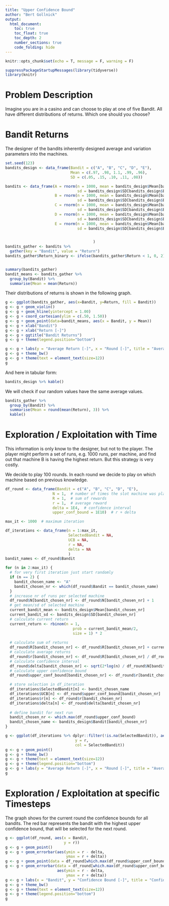 ```yaml
---
title: "Upper Confidence Bound"
author: "Bert Gollnick"
output: 
  html_document:
    toc: true
    toc_float: true
    toc_depth: 2
    number_sections: true
    code_folding: hide
---
```


```r
knitr::opts_chunk$set(echo = T, message = F, warning = F)
```

```r
suppressPackageStartupMessages(library(tidyverse))
library(knitr)
```


# Problem Description

Imagine you are in a casino and can choose to play at one of five Bandit. All have different distributions of returns. Which one should you choose?

# Bandit Returns

The designer of the bandits inherently designed average and variation parameters into the machines.

```r
set.seed(123)
bandits_design <- data_frame(Bandit = c("A", "B", "C", "D", "E"),
                             Mean = c(.97, .98, 1.1, .99, .96),
                             SD = c(.05, .15, .10, .11, .08))

bandits <- data_frame(A = rnorm(n = 1000, mean = bandits_design$Mean[bandits_design$Bandit == "A"], 
                                sd = bandits_design$SD[bandits_design$Bandit == "A"]),
                      B = rnorm(n = 1000, mean = bandits_design$Mean[bandits_design$Bandit == "B"], 
                                sd = bandits_design$SD[bandits_design$Bandit == "B"]),
                      C = rnorm(n = 1000, mean = bandits_design$Mean[bandits_design$Bandit == "C"], 
                                sd = bandits_design$SD[bandits_design$Bandit == "C"]),
                      D = rnorm(n = 1000, mean = bandits_design$Mean[bandits_design$Bandit == "D"], 
                                sd = bandits_design$SD[bandits_design$Bandit == "D"]),
                      E = rnorm(n = 1000, mean = bandits_design$Mean[bandits_design$Bandit == "E"], 
                                sd = bandits_design$SD[bandits_design$Bandit == "E"])


                                       )
bandits_gather <- bandits %>% 
  gather(key = "Bandit", value = "Return") 
bandits_gather$Return_binary <- ifelse(bandits_gather$Return < 1, 0, 2)


summary(bandits_gather)
bandit_means <- bandits_gather %>% 
  group_by(Bandit) %>% 
  summarise(Mean = mean(Return))
```

Their distributions of returns is shown in the following graph.

```r
g <- ggplot(bandits_gather, aes(x=Bandit, y=Return, fill = Bandit))
g <- g + geom_violin()
g <- g + geom_hline(yintercept = 1.00)
g <- g + coord_cartesian(ylim = c(.50, 1.50))
g <- g + geom_point(data=bandit_means, aes(x = Bandit, y = Mean))
g <- g + xlab("Bandit")
g <- g + xlab("Return [-]")
g <- g + ggtitle("Bandit Returns")
g <- g + theme(legend.position="bottom")

g <- g + labs(y = "Average Return [-]", x = "Round [-]", title = "Average Return and Round")
g <- g + theme_bw()
g <- g + theme(text = element_text(size=12))
g
```

And here in tabular form:

```r
bandits_design %>% kable()
```


We will check if our random values have the same average values.

```r
bandits_gather %>% 
  group_by(Bandit) %>% 
  summarise(Mean = round(mean(Return), 3)) %>% 
  kable()
```

# Exploration / Exploitation with Time

This information is only know to the designer, but not to the player. The player might perform a set of runs, e.g. 1000 runs, per machine, and find out that machine B is having the highest return. But this strategy is very costly.

We decide to play 100 rounds. In each round we decide to play on which machine based on previous knowledge.

```r
df_round <- data_frame(Bandit = c("A", "B", "C", "D", "E"),
                     N = 1,  # number of times the slot machine was played 
                     R = 1,  # sum of rewards
                     r = 1,  # average reward
                     delta = 1E4,  # confidence interval
                     upper_conf_bound = 1E10)  # r + delta

max_it <- 1000  # maximum iteration

df_iterations <- data_frame(n = 1:max_it,
                            SelectedBandit = NA,
                            UCB = NA,
                            r = NA,
                            delta = NA
                            )
bandit_names <- df_round$Bandit

for (n in 2:max_it) {
  # for very first iteration just start randomly
  if (n == 2) {  
    bandit_chosen_name <- "A"
    bandit_chosen_nr <- which(df_round$Bandit == bandit_chosen_name)
  }
  # increase nr of runs per selected machine
  df_round$N[bandit_chosen_nr] <- df_round$N[bandit_chosen_nr] + 1
  # get mean/sd of selected machine
  current_bandit_mean <- bandits_design$Mean[bandit_chosen_nr]
  current_bandit_sd <- bandits_design$SD[bandit_chosen_nr]
  # calculate current return
  current_return <- rbinom(n = 1, 
                              prob = current_bandit_mean/2, 
                              size = 1) * 2
  
  # calculate sum of returns
  df_round$R[bandit_chosen_nr] <- df_round$R[bandit_chosen_nr] + current_return
  # calculate average returns
  df_round$r[bandit_chosen_nr] <- df_round$R[bandit_chosen_nr] / df_round$N[bandit_chosen_nr]
  # calculate confidence interval
  df_round$delta[bandit_chosen_nr] <- sqrt(2*log(n) / df_round$N[bandit_chosen_nr])
  # calculate upper confidence bound
  df_round$upper_conf_bound[bandit_chosen_nr] <- df_round$r[bandit_chosen_nr] + df_round$delta[bandit_chosen_nr]

  # store selection in df_iteration
  df_iterations$SelectedBandit[n] <- bandit_chosen_name
  df_iterations$UCB[n] <- df_round$upper_conf_bound[bandit_chosen_nr]
  df_iterations$r[n] <- df_round$r[bandit_chosen_nr]
  df_iterations$delta[n] <- df_round$delta[bandit_chosen_nr]
  
  # define bandit for next run
  bandit_chosen_nr <- which.max(df_round$upper_conf_bound)
  bandit_chosen_name <- bandits_design$Bandit[bandit_chosen_nr]
}  
```

```r
g <- ggplot(df_iterations %>% dplyr::filter(!is.na(SelectedBandit)), aes(x = n,
                               y = r, 
                               col = SelectedBandit))
g <- g + geom_point()
g <- g + theme_bw()
g <- g + theme(text = element_text(size=12))
g <- g + theme(legend.position="bottom")
g <- g + labs(y = "Average Return [-]", x = "Round [-]", title = "Average Return and Round")
g
```

# Exploration / Exploitation at specific Timesteps

The graph shows for the current round the confidence bounds for all bandits. The red bar represents the bandit with the highest upper confidence bound, that will be selected for the next round.


```r
g <- ggplot(df_round, aes(x = Bandit, 
                          y = r))
g <- g + geom_point()
g <- g + geom_errorbar(aes(ymin = r - delta,
                           ymax = r + delta))
g <- g + geom_point(data = df_round[which.max(df_round$upper_conf_bound), ], col = "red")
g <- g + geom_errorbar(data = df_round[which.max(df_round$upper_conf_bound), ], col = "red",
                       aes(ymin = r - delta,
                           ymax = r + delta))
g <- g + labs(x = "Bandit", y = "Confidence Bound [-]", title = "Confidence Bound")
g <- g + theme_bw()
g <- g + theme(text = element_text(size=12))
g <- g + theme(legend.position="bottom")
g
```

